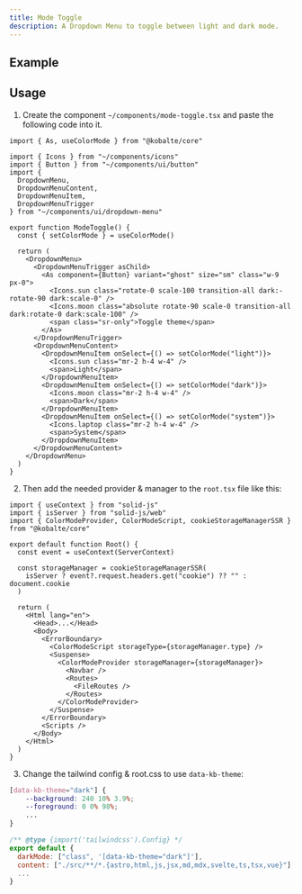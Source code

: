 ```yaml
---
title: Mode Toggle
description: A Dropdown Menu to toggle between light and dark mode.
---
```



## Example

<ComponentExample>
  <ModeToggle />
</ComponentExample>

## Usage

1. Create the component `~/components/mode-toggle.tsx` and paste the following code into it.

```tsx
import { As, useColorMode } from "@kobalte/core"

import { Icons } from "~/components/icons"
import { Button } from "~/components/ui/button"
import {
  DropdownMenu,
  DropdownMenuContent,
  DropdownMenuItem,
  DropdownMenuTrigger
} from "~/components/ui/dropdown-menu"

export function ModeToggle() {
  const { setColorMode } = useColorMode()

  return (
    <DropdownMenu>
      <DropdownMenuTrigger asChild>
        <As component={Button} variant="ghost" size="sm" class="w-9 px-0">
          <Icons.sun class="rotate-0 scale-100 transition-all dark:-rotate-90 dark:scale-0" />
          <Icons.moon class="absolute rotate-90 scale-0 transition-all dark:rotate-0 dark:scale-100" />
          <span class="sr-only">Toggle theme</span>
        </As>
      </DropdownMenuTrigger>
      <DropdownMenuContent>
        <DropdownMenuItem onSelect={() => setColorMode("light")}>
          <Icons.sun class="mr-2 h-4 w-4" />
          <span>Light</span>
        </DropdownMenuItem>
        <DropdownMenuItem onSelect={() => setColorMode("dark")}>
          <Icons.moon class="mr-2 h-4 w-4" />
          <span>Dark</span>
        </DropdownMenuItem>
        <DropdownMenuItem onSelect={() => setColorMode("system")}>
          <Icons.laptop class="mr-2 h-4 w-4" />
          <span>System</span>
        </DropdownMenuItem>
      </DropdownMenuContent>
    </DropdownMenu>
  )
}
```

2. Then add the needed provider & manager to the `root.tsx` file like this:

```tsx
import { useContext } from "solid-js"
import { isServer } from "solid-js/web"
import { ColorModeProvider, ColorModeScript, cookieStorageManagerSSR } from "@kobalte/core"
```

```tsx
export default function Root() {
  const event = useContext(ServerContext)

  const storageManager = cookieStorageManagerSSR(
    isServer ? event?.request.headers.get("cookie") ?? "" : document.cookie
  )

  return (
    <Html lang="en">
      <Head>...</Head>
      <Body>
        <ErrorBoundary>
          <ColorModeScript storageType={storageManager.type} />
          <Suspense>
            <ColorModeProvider storageManager={storageManager}>
              <Navbar />
              <Routes>
                <FileRoutes />
              </Routes>
            </ColorModeProvider>
          </Suspense>
        </ErrorBoundary>
        <Scripts />
      </Body>
    </Html>
  )
}
```

3. Change the tailwind config & root.css to use `data-kb-theme`:

```css
[data-kb-theme="dark"] {
    --background: 240 10% 3.9%;
    --foreground: 0 0% 98%;
    ...
}
```

```js
/** @type {import('tailwindcss').Config} */
export default {
  darkMode: ["class", '[data-kb-theme="dark"]'],
  content: ["./src/**/*.{astro,html,js,jsx,md,mdx,svelte,ts,tsx,vue}"],
  ...
}
```
